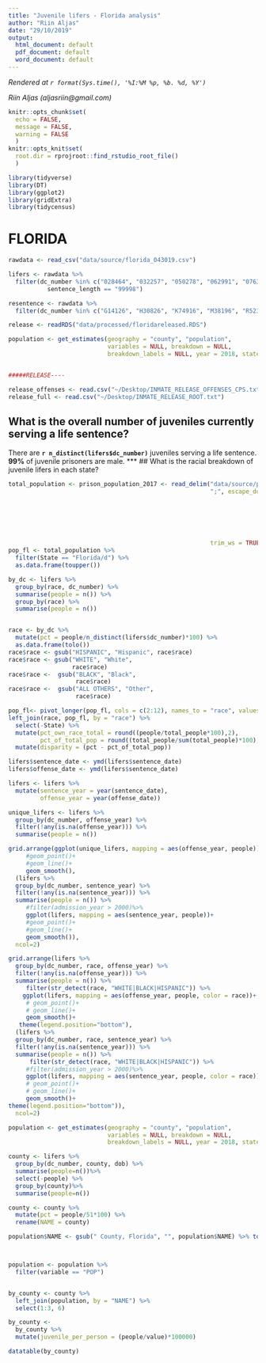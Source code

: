 ```yaml
---
title: "Juvenile lifers - Florida analysis"
author: "Riin Aljas"
date: "29/10/2019"
output:
  html_document: default
  pdf_document: default
  word_document: default
---
```

<!-- Timestamp: leave this in to automatically track when a file is rendered -->
*Rendered at `r format(Sys.time(), '%I:%M %p, %b. %d, %Y')`*

<!-- Contact info: leave author/reporter/editor contact info here -->
*Riin Aljas (aljasriin@gmail.com)*
```r
knitr::opts_chunk$set(
  echo = FALSE, 
  message = FALSE, 
  warning = FALSE
  )
knitr::opts_knit$set(
  root.dir = rprojroot::find_rstudio_root_file()
  )
```

```r
library(tidyverse)
library(DT)
library(ggplot2)
library(gridExtra)
library(tidycensus)

```


# **FLORIDA**
```r

rawdata <- read_csv("data/source/florida_043019.csv")

lifers <- rawdata %>% 
  filter(dc_number %in% c("028464", "032257", "050278", "062991", "076331") |
           sentence_length == "99998")

resentence <- rawdata %>% 
  filter(dc_number %in% c("G14126", "H30826", "K74916", "M38196", "R52379", "R64639", "Y38667", "166417"))

release <- readRDS("data/processed/floridareleased.RDS")

population <- get_estimates(geography = "county", "population", 
                            variables = NULL, breakdown = NULL, 
                            breakdown_labels = NULL, year = 2018, state = "FL", key = "156fda6326a38745b31480cc7848c55e7f4fcf41")


#####RELEASE----

release_offenses <- read.csv("~/Desktop/INMATE_RELEASE_OFFENSES_CPS.txt")
release_full <- read.csv("~/Desktop/INMATE_RELEASE_ROOT.txt")

```

## What is the overall number of juveniles currently serving a life sentence?

There are **```r n_distinct(lifers$dc_number)```** juveniles serving a life sentence. **99%** of juvenile prisoners are male.
***
## What is the racial breakdown of juvenile lifers in each state?

```r
total_population <- prison_population_2017 <- read_delim("data/source/prison_population_2017.csv", 
                                                         ";", escape_double = FALSE, col_types = cols(`American Indian/Alaska Native` = col_integer(), 
                                                                                                      Asian = col_integer(), Black = col_integer(), 
                                                                                                      `Did not report` = col_integer(), 
                                                                                                      Hispanic = col_integer(), `Native Hawaiian/Other Pacific Islander` = col_integer(), 
                                                                                                      Other = col_integer(), Total = col_integer(), 
                                                                                                      `Two or more races` = col_integer(), 
                                                                                                      Unknown = col_integer(), White = col_integer()), 
                                                         trim_ws = TRUE)
pop_fl <- total_population %>%
  filter(State == "Florida/d") %>%
  as.data.frame(toupper())

by_dc <- lifers %>%
  group_by(race, dc_number) %>%
  summarise(people = n()) %>%
  group_by(race) %>%
  summarise(people = n())


race <- by_dc %>% 
  mutate(pct = people/n_distinct(lifers$dc_number)*100) %>%
  as.data.frame(tolo())
race$race <- gsub("HISPANIC", "Hispanic", race$race)
race$race <- gsub("WHITE", "White",
                  race$race)
race$race <-  gsub("BLACK", "Black",
                   race$race)
race$race <-  gsub("ALL OTHERS", "Other",
                   race$race)

pop_fl<- pivot_longer(pop_fl, cols = c(2:12), names_to = "race", values_to = "total_people") 
left_join(race, pop_fl, by = "race") %>%
  select(-State) %>% 
  mutate(pct_own_race_total = round((people/total_people*100),2),
         pct_of_total_pop = round((total_people/sum(total_people)*100),2)) %>%
  mutate(disparity = (pct - pct_of_total_pop))

```

```r
lifers$sentence_date <- ymd(lifers$sentence_date)
lifers$offense_date <- ymd(lifers$sentence_date)

lifers <- lifers %>%
  mutate(sentence_year = year(sentence_date), 
         offense_year = year(offense_date))

unique_lifers <- lifers %>%
  group_by(dc_number, offense_year) %>%
  filter(!any(is.na(offense_year))) %>%
  summarise(people = n())

grid.arrange(ggplot(unique_lifers, mapping = aes(offense_year, people))+
     #geom_point()+
     #geom_line()+
     geom_smooth(),
  (lifers %>%
  group_by(dc_number, sentence_year) %>%
  filter(!any(is.na(sentence_year))) %>%
  summarise(people = n()) %>% 
     #filter(admission_year > 2000)%>%
     ggplot(lifers, mapping = aes(sentence_year, people))+
     #geom_point()+
     #geom_line()+
     geom_smooth()), 
  ncol=2)
```

```r

grid.arrange(lifers %>%
  group_by(dc_number, race, offense_year) %>%
  filter(!any(is.na(offense_year))) %>%
  summarise(people = n()) %>% 
     filter(str_detect(race, "WHITE|BLACK|HISPANIC")) %>%
    ggplot(lifers, mapping = aes(offense_year, people, color = race))+
     # geom_point()+
     # geom_line()+
     geom_smooth()+
   theme(legend.position="bottom"),
  (lifers %>%
  group_by(dc_number, race, sentence_year) %>%
  filter(!any(is.na(sentence_year))) %>%
  summarise(people = n()) %>% 
      filter(str_detect(race, "WHITE|BLACK|HISPANIC")) %>%
     #filter(admission_year > 2000)%>%
     ggplot(lifers, mapping = aes(sentence_year, people, color = race))+
     # geom_point()+
     # geom_line()+
     geom_smooth()+
theme(legend.position="bottom")),
  ncol=2)

```

```r

population <- get_estimates(geography = "county", "population", 
                            variables = NULL, breakdown = NULL, 
                            breakdown_labels = NULL, year = 2018, state = "FL", key = "156fda6326a38745b31480cc7848c55e7f4fcf41")

county <- lifers %>%
  group_by(dc_number, county, dob) %>%
  summarise(people=n())%>%
  select(-people) %>%
  group_by(county)%>%
  summarise(people=n())

county <- county %>%
  mutate(pct = people/51*100) %>%
  rename(NAME = county)

population$NAME <- gsub(" County, Florida", "", population$NAME) %>% toupper()



population <- population %>% 
  filter(variable == "POP") 


by_county <- county %>%
  left_join(population, by = "NAME") %>%
  select(1:3, 6) 

by_county <- 
  by_county %>%
  mutate(juvenile_per_person = (people/value)*100000)

datatable(by_county)
```